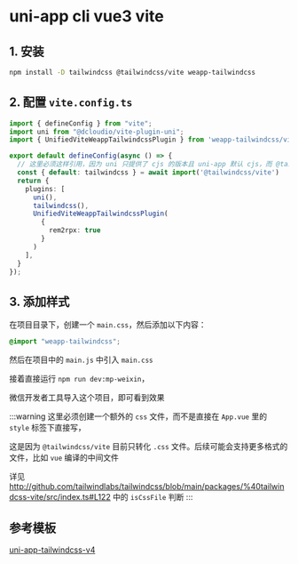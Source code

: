 
# uni-app cli vue3 vite

## 1. 安装

```bash npm2yarn
npm install -D tailwindcss @tailwindcss/vite weapp-tailwindcss
```

<Patch />

## 2. 配置 `vite.config.ts`

```ts title="vite.config.ts"
import { defineConfig } from "vite";
import uni from "@dcloudio/vite-plugin-uni";
import { UnifiedViteWeappTailwindcssPlugin } from 'weapp-tailwindcss/vite'

export default defineConfig(async () => {
  // 这里必须这样引用，因为 uni 只提供了 cjs 的版本且 uni-app 默认 cjs，而 @tailwindcss/vite 只提供了 esm 版本
  const { default: tailwindcss } = await import('@tailwindcss/vite')
  return {
    plugins: [
      uni(),
      tailwindcss(),
      UnifiedViteWeappTailwindcssPlugin(
        {
          rem2rpx: true
        }
      )
    ],
  }
});
```

## 3. 添加样式

在项目目录下，创建一个 `main.css`，然后添加以下内容：

```css title="main.css"
@import "weapp-tailwindcss";
```

然后在项目中的 `main.js` 中引入 `main.css`

接着直接运行 `npm run dev:mp-weixin`，

微信开发者工具导入这个项目，即可看到效果

:::warning
这里必须创建一个额外的 `css` 文件，而不是直接在 `App.vue` 里的 `style` 标签下直接写，

这是因为 `@tailwindcss/vite` 目前只转化 `.css` 文件。后续可能会支持更多格式的文件，比如 `vue` 编译的中间文件

详见 http://github.com/tailwindlabs/tailwindcss/blob/main/packages/%40tailwindcss-vite/src/index.ts#L122 中的 `isCssFile` 判断
:::



## 参考模板

[uni-app-tailwindcss-v4](https://github.com/icebreaker-template/uni-app-tailwindcss-v4) 